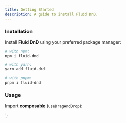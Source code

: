 ```yaml
---
title: Getting Started
description: A guide to install Fluid DnD.
---
```



### Installation

Install **Fluid DnD** using your preferred package manager:

```bash
# with npm:
npm i fluid-dnd

# with yarn:
yarn add fluid-dnd

# with pnpm:
pnpm i fluid-dnd
```

### Usage

Import **composable** (`useDragAndDrop`):

<script>
</script>`;

<Code code={compositionApiCode} lang="svelte" />

